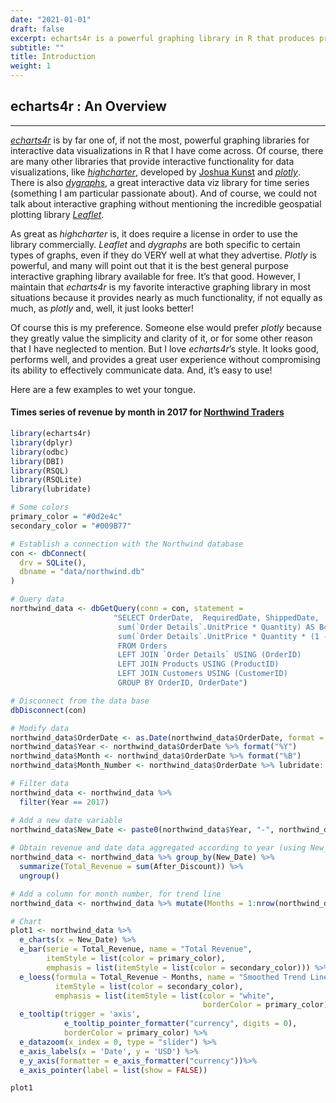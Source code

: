 ```yaml
---
date: "2021-01-01"
draft: false
excerpt: echarts4r is a powerful graphing library in R that produces professional looking, insightful data visualizations. In this series, we'll           be taking a look at the different chart types it provides and how to customize them. This post will go over what to expect from                   this series and the layout of its structure.   
subtitle: ""
title: Introduction
weight: 1
---
```


## echarts4r : An Overview

   
---

[*echarts4r*](https://echarts4r.john-coene.com/index.html) is by far one of, if not the most, powerful graphing libraries for interactive data visualizations in R that I have come across. Of course, there are many other libraries that provide interactive functionality for data visualizations, like [*highcharter*](https://jkunst.com/highcharter/), developed by [Joshua Kunst](https://jkunst.com/) and [*plotly*](https://plotly.com/r/). There is also [*dygraphs*](https://rstudio.github.io/dygraphs/), a great interactive data viz library for time series (something I am particular passionate about). And of course, we could not talk about interactive graphing without mentioning the incredible geospatial plotting library [*Leaflet*](https://rstudio.github.io/leaflet/). 

As great as *highcharter* is, it does require a license in order to use the library commercially. *Leaflet* and *dygraphs* are both specific to certain types of graphs, even if they do VERY well at what they advertise. *Plotly* is powerful, and many will point out that it is the best general purpose interactive graphing library available for free. It's that good. However, I maintain that *echarts4r* is my favorite interactive graphing library in most situations because it provides nearly as much functionality, if not equally as much, as *plotly* and, well, it just looks better!

Of course this is my preference. Someone else would prefer *plotly* because they greatly value the simplicity and clarity of it, or for some other reason that I have neglected to mention. But I love *echarts4r*'s style. It looks good, performs well, and provides a great user experience without compromising its ability to effectively communicate data. And, it's easy to use! 

Here are a few examples to wet your tongue. 

#### Times series of revenue by month in 2017 for [Northwind Traders](https://learn.microsoft.com/en-us/power-apps/maker/canvas-apps/northwind-install) 


```r
library(echarts4r)
library(dplyr)
library(odbc)
library(DBI)
library(RSQL)
library(RSQLite)
library(lubridate)

# Some colors
primary_color = "#0d2e4c"
secondary_color = "#009B77"

# Establish a connection with the Northwind database
con <- dbConnect(
  drv = SQLite(),
  dbname = "data/northwind.db"
)

# Query data
northwind_data <- dbGetQuery(conn = con, statement = 
                       "SELECT OrderDate,  RequiredDate, ShippedDate,
                        sum(`Order Details`.UnitPrice * Quantity) AS B4_Discount,
                        sum(`Order Details`.UnitPrice * Quantity * (1 - Discount)) AS After_Discount, Country, Freight
                        FROM Orders
                        LEFT JOIN `Order Details` USING (OrderID)
                        LEFT JOIN Products USING (ProductID)
                        LEFT JOIN Customers USING (CustomerID)
                        GROUP BY OrderID, OrderDate")

# Disconnect from the data base
dbDisconnect(con)

# Modify data
northwind_data$OrderDate <- as.Date(northwind_data$OrderDate, format = "%Y-%m-%d")
northwind_data$Year <- northwind_data$OrderDate %>% format("%Y")
northwind_data$Month <- northwind_data$OrderDate %>% format("%B")
northwind_data$Month_Number <- northwind_data$OrderDate %>% lubridate::month()

# Filter data
northwind_data <- northwind_data %>% 
  filter(Year == 2017)

# Add a new date variable
northwind_data$New_Date <- paste0(northwind_data$Year, "-", northwind_data$Month_Number, "-01") %>% as.Date(format = "%Y-%m-%d")
          
# Obtain revenue and date data aggregated according to year (using New_date)
northwind_data <- northwind_data %>% group_by(New_Date) %>% 
  summarize(Total_Revenue = sum(After_Discount)) %>% 
  ungroup()

# Add a column for month number, for trend line
northwind_data <- northwind_data %>% mutate(Months = 1:nrow(northwind_data))

# Chart
plot1 <- northwind_data %>%
  e_charts(x = New_Date) %>%
  e_bar(serie = Total_Revenue, name = "Total Revenue",
        itemStyle = list(color = primary_color),
        emphasis = list(itemStyle = list(color = secondary_color))) %>%
  e_loess(formula = Total_Revenue ~ Months, name = "Smoothed Trend Line",
          itemStyle = list(color = secondary_color),
          emphasis = list(itemStyle = list(color = "white",
                                           borderColor = primary_color))) %>%
  e_tooltip(trigger = 'axis',
            e_tooltip_pointer_formatter("currency", digits = 0),
            borderColor = primary_color) %>%
  e_datazoom(x_index = 0, type = "slider") %>%
  e_axis_labels(x = 'Date', y = 'USD') %>%
  e_y_axis(formatter = e_axis_formatter("currency"))%>%
  e_axis_pointer(label = list(show = FALSE))

plot1

```



